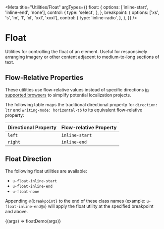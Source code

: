 
<Meta
  title="Utilities/Float"
  argTypes={{
    float: {
      options: ['inline-start', 'inline-end', 'none'],
      control: {
        type: 'select',
      },
    },
    breakpoint: {
      options: ['xs', 's', 'm', 'l', 'xl', 'xxl', 'xxxl'],
      control: {
        type: 'inline-radio',
      },
    },
  }}
/>

# Float

Utilities for controlling the float of an element. Useful for responsively arranging imagery or other content adjacent to medium-to-long sections of text.

## Flow-Relative Properties

These utilities use flow-relative values instead of specific directions [in supported browsers](https://caniuse.com/mdn-css_properties_float_flow_relative_values) to simplify potential localization projects.

The following table maps the traditional directional property for `direction: ltr` and `writing-mode: horizontal-tb` to its equivalent flow-relative property:

| Directional Property | Flow-relative Property |
| -------------------- | ---------------------- |
| `left`               | `inline-start`         |
| `right`              | `inline-end`           |

## Float Direction

The following float utilities are available:

- `u-float-inline-start`
- `u-float-inline-end`
- `u-float-none`

Appending `@{breakpoint}` to the end of these class names (example: `u-float-inline-end@m`) will apply the float utility at the specified breakpoint and above.

<Canvas>
  <Story name="Direction" args={{ float: 'inline-end' }}>
    {(args) => floatDemo(args)}
  </Story>
</Canvas>

<ArgsTable story="Direction" />
